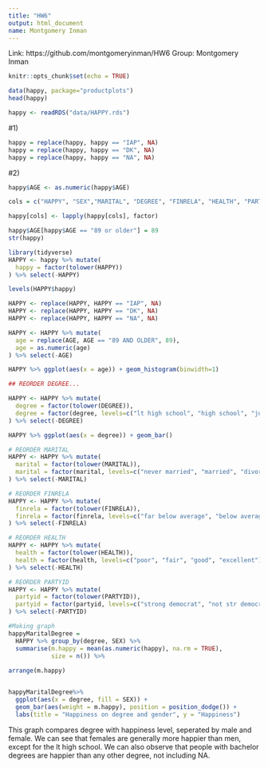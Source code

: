 ```yaml
---
title: "HW6"
output: html_document
name: Montgomery Inman
---
```

Link: https://github.com/montgomeryinman/HW6
Group: Montgomery Inman

```r
knitr::opts_chunk$set(echo = TRUE)
```

```r
data(happy, package="productplots")
head(happy)

happy <- readRDS("data/HAPPY.rds")
```

#1)
```r
happy = replace(happy, happy == "IAP", NA)
happy = replace(happy, happy == "DK", NA)
happy = replace(happy, happy == "NA", NA)
```

#2)
```r
happy$AGE <- as.numeric(happy$AGE)

cols = c("HAPPY", "SEX","MARITAL", "DEGREE", "FINRELA", "HEALTH", "PARTYID", "POLVIEWS")

happy[cols] <- lapply(happy[cols], factor) 

happy$AGE[happy$AGE == "89 or older"] = 89
str(happy)
```

```r

library(tidyverse)
HAPPY <- happy %>% mutate(
  happy = factor(tolower(HAPPY))
) %>% select(-HAPPY)

levels(HAPPY$happy)
```
```r
HAPPY <- replace(HAPPY, HAPPY == "IAP", NA)
HAPPY <- replace(HAPPY, HAPPY == "DK", NA)
HAPPY <- replace(HAPPY, HAPPY == "NA", NA)
```

```r
HAPPY <- HAPPY %>% mutate(
  age = replace(AGE, AGE == "89 AND OLDER", 89),
  age = as.numeric(age)
) %>% select(-AGE)

HAPPY %>% ggplot(aes(x = age)) + geom_histogram(binwidth=1)
```
```r
## REORDER DEGREE...

HAPPY <- HAPPY %>% mutate(
  degree = factor(tolower(DEGREE)),
  degree = factor(degree, levels=c("lt high school", "high school", "junior college", "bachelor", "graduate school"))
) %>% select(-DEGREE)

HAPPY %>% ggplot(aes(x = degree)) + geom_bar()
```
```r
# REORDER MARITAL
HAPPY <- HAPPY %>% mutate(
  marital = factor(tolower(MARITAL)),
  marital = factor(marital, levels=c("never married", "married", "divorced", "seperated", "widowed"))
) %>% select(-MARITAL)
```

```r
# REORDER FINRELA
HAPPY <- HAPPY %>% mutate(
  finrela = factor(tolower(FINRELA)),
  finrela = factor(finrela, levels=c("far below average", "below average", "average", "above average", "far above average"))
) %>% select(-FINRELA)
```

```r
# REORDER HEALTH
HAPPY <- HAPPY %>% mutate(
  health = factor(tolower(HEALTH)),
  health = factor(health, levels=c("poor", "fair", "good", "excellent"))
) %>% select(-HEALTH)
```

```r
# REORDER PARTYID
HAPPY <- HAPPY %>% mutate(
  partyid = factor(tolower(PARTYID)),
  partyid = factor(partyid, levels=c("strong democrat", "not str democrat", "ind, near dem", "independent", "ind, near rep","not str republican", "strong republican", "other party"))
) %>% select(-PARTYID)
```


```r
#Making graph
happyMaritalDegree = 
  HAPPY %>% group_by(degree, SEX) %>% 
  summarise(m.happy = mean(as.numeric(happy), na.rm = TRUE), 
            size = n()) %>% 
  
arrange(m.happy)


happyMaritalDegree%>% 
  ggplot(aes(x = degree, fill = SEX)) + 
  geom_bar(aes(weight = m.happy), position = position_dodge()) + 
  labs(title = "Happiness on degree and gender", y = "Happiness")
```


This graph compares degree with happiness level, seperated by male and female. We can see 
that females are generally more happier than men, except for the lt high school. We can also
observe that people with bachelor degrees are happier than any other degree, not including NA.



